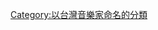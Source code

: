 {{Cat main|王若琳}}
{{Commons category|JoannaWang}}
{{wikiquote|王若琳}}

{{DEFAULTSORT:王若琳}}
[[Category:以台灣音樂家命名的分類|Category:以台灣音樂家命名的分類]]
